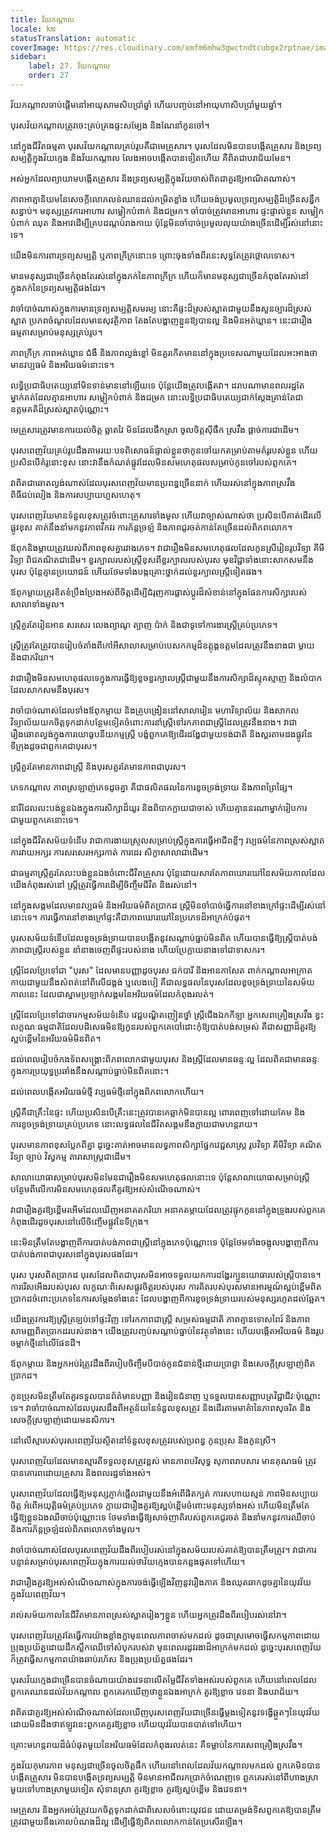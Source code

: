 ```yaml
---
title: វ័យកណ្តាល
locale: km
statusTranslation: automatic
coverImage: https://res.cloudinary.com/xmfm6mhw3gwctndtcubgx2rptnae/image/upload/v1740337243/small_cover_educacion_fundamental_a051170f1c.webp
sidebar:
    label: 27. វ័យកណ្តាល
    order: 27
---
```

វ័យកណ្តាលចាប់ផ្តើមនៅអាយុសាមសិបប្រាំឆ្នាំ ហើយបញ្ចប់នៅអាយុហាសិបប្រាំមួយឆ្នាំ។

បុរសវ័យកណ្តាលត្រូវចេះគ្រប់គ្រងផ្ទះសម្បែង និងណែនាំកូនចៅ។

នៅក្នុងជីវិតធម្មតា បុរសវ័យកណ្តាលគ្រប់រូបគឺជាមេគ្រួសារ។ បុរសដែលមិនបានបង្កើតគ្រួសារ និងទ្រព្យសម្បត្តិក្នុងវ័យក្មេង និងវ័យកណ្តាល លែងអាចបង្កើតបានទៀតហើយ គឺពិតជាបរាជ័យមែន។

អស់អ្នកដែលព្យាយាមបង្កើតគ្រួសារ និងទ្រព្យសម្បត្តិក្នុងវ័យចាស់ពិតជាគួរឱ្យអាណិតណាស់។

ភាពអាត្មានិយមនៃសេចក្តីលោភលន់ឈានដល់កម្រិតខ្លាំង ហើយចង់ប្រមូលទ្រព្យសម្បត្តិដ៏ច្រើនសន្ធឹកសន្ធាប់។ មនុស្សត្រូវការអាហារ សម្លៀកបំពាក់ និងជម្រក។ ចាំបាច់ត្រូវមានអាហារ ផ្ទះផ្ទាល់ខ្លួន សម្លៀកបំពាក់ ឈុត និងអាវដើម្បីគ្របដណ្តប់រាងកាយ ប៉ុន្តែមិនចាំបាច់ប្រមូលលុយយ៉ាងច្រើនដើម្បីរស់នៅនោះទេ។

យើងមិនការពារទ្រព្យសម្បត្តិ ឬភាពក្រីក្រនោះទេ ព្រោះចុងទាំងពីរនេះសុទ្ធតែត្រូវថ្កោលទោស។

មានមនុស្សជាច្រើនកំពុងតែរស់នៅក្នុងភក់នៃភាពក្រីក្រ ហើយក៏មានមនុស្សជាច្រើនកំពុងតែរស់នៅក្នុងភក់នៃទ្រព្យសម្បត្តិផងដែរ។

វាចាំបាច់ណាស់ក្នុងការមានទ្រព្យសម្បត្តិសមរម្យ នោះគឺផ្ទះដ៏ស្រស់ស្អាតជាមួយនឹងសួនច្បារដ៏ស្រស់ស្អាត ប្រភពចំណូលដែលមានសុវត្ថិភាព តែងតែបង្ហាញខ្លួនឱ្យបានល្អ និងមិនអត់ឃ្លាន។ នេះជារឿងធម្មតាសម្រាប់មនុស្សគ្រប់រូប។

ភាពក្រីក្រ ភាពអត់ឃ្លាន ជំងឺ និងភាពល្ងង់ខ្លៅ មិនគួរកើតមាននៅក្នុងប្រទេសណាមួយដែលអះអាងថាមានវប្បធម៌ និងអរិយធម៌នោះទេ។

លទ្ធិប្រជាធិបតេយ្យនៅមិនទាន់មាននៅឡើយទេ ប៉ុន្តែយើងត្រូវបង្កើតវា។ ដរាបណាមានពលរដ្ឋតែម្នាក់គត់ដែលគ្មានអាហារ សម្លៀកបំពាក់ និងជម្រក នោះលទ្ធិប្រជាធិបតេយ្យជាក់ស្តែងគ្រាន់តែជាឧត្តមគតិដ៏ស្រស់ស្អាតប៉ុណ្ណោះ។

មេគ្រួសារត្រូវមានការយល់ចិត្ត ឆ្លាតវៃ មិនដែលផឹកស្រា ចូលចិត្តស៊ីផឹក ស្រវឹង ផ្តាច់ការជាដើម។

បុរសពេញវ័យគ្រប់រូបដឹងតាមរយៈបទពិសោធន៍ផ្ទាល់ខ្លួនថាកូនចៅយកតម្រាប់តាមគំរូរបស់ខ្លួន ហើយប្រសិនបើគំរូនោះខុស នោះវានឹងកំណត់ផ្លូវដែលមិនសមហេតុផលសម្រាប់កូនចៅរបស់ពួកគេ។

វាពិតជាឆោតល្ងង់ណាស់ដែលបុរសពេញវ័យមានប្រពន្ធច្រើននាក់ ហើយរស់នៅក្នុងភាពស្រវឹង ពិធីជប់លៀង និងការសប្បាយហួសហេតុ។

បុរសពេញវ័យមានទំនួលខុសត្រូវចំពោះគ្រួសារទាំងមូល ហើយវាច្បាស់ណាស់ថា ប្រសិនបើគាត់ដើរលើផ្លូវខុស គាត់នឹងនាំមកនូវភាពវឹកវរ ការភ័ន្តច្រឡំ និងភាពជូរចត់កាន់តែច្រើនដល់ពិភពលោក។

ឪពុកនិងម្តាយត្រូវយល់ពីភាពខុសគ្នារវាងភេទ។ វាជារឿងមិនសមហេតុផលដែលកូនស្រីរៀនរូបវិទ្យា គីមីវិទ្យា ពិជគណិតជាដើម។ ខួរក្បាលរបស់ស្ត្រីខុសពីខួរក្បាលរបស់បុរស មុខវិជ្ជាទាំងនោះសាកសមនឹងបុរស ប៉ុន្តែគ្មានប្រយោជន៍ ហើយថែមទាំងបង្កគ្រោះថ្នាក់ដល់ខួរក្បាលស្ត្រីទៀតផង។

ឪពុកម្តាយត្រូវខិតខំប្រឹងប្រែងអស់ពីចិត្តដើម្បីជំរុញការផ្លាស់ប្តូរដ៏សំខាន់នៅក្នុងផែនការសិក្សារបស់សាលាទាំងមូល។

ស្ត្រីគួរតែរៀនអាន សរសេរ លេងព្យាណូ ត្បាញ ប៉ាក់ និងជាទូទៅការងារស្ត្រីគ្រប់ប្រភេទ។

ស្ត្រីត្រូវតែត្រូវបានរៀបចំតាំងពីកៅអីសាលាសម្រាប់បេសកកម្មដ៏ឧត្តុង្គឧត្តមដែលត្រូវនឹងនាងជា ម្តាយ និងជាភរិយា។

វាជារឿងមិនសមហេតុផលទេក្នុងការធ្វើឱ្យខូចខួរក្បាលស្ត្រីជាមួយនឹងការសិក្សាដ៏ស្មុគស្មាញ និងលំបាក ដែលសាកសមនឹងបុរស។

វាចាំបាច់ណាស់ដែលទាំងឪពុកម្តាយ និងគ្រូបង្រៀននៅសាលារៀន មហាវិទ្យាល័យ និងសាកលវិទ្យាល័យយកចិត្តទុកដាក់បន្ថែមទៀតចំពោះការនាំស្ត្រីទៅរកភាពជាស្ត្រីដែលត្រូវនឹងនាង។ វាជារឿងឆោតល្ងង់ក្នុងការយោធូបនីយកម្មស្ត្រី បង្ខំពួកគេឱ្យដើរដង្ហែជាមួយទង់ជាតិ និងស្គរតាមដងផ្លូវនៃទីក្រុងដូចជាពួកគេជាបុរស។

ស្ត្រីគួរតែមានភាពជាស្ត្រី និងបុរសគួរតែមានភាពជាបុរស។

ភេទកណ្តាល ភាពស្រឡាញ់ភេទដូចគ្នា គឺជាផលិតផលនៃការខូចទ្រង់ទ្រាយ និងភាពព្រៃផ្សៃ។

នារីដែលលះបង់ខ្លួនឯងក្នុងការសិក្សាដ៏យូរ និងពិបាកក្លាយជាចាស់ ហើយគ្មាននរណាម្នាក់រៀបការជាមួយពួកគេនោះទេ។

នៅក្នុងជីវិតសម័យទំនើប វាជាការងាយស្រួលសម្រាប់ស្ត្រីក្នុងការធ្វើអាជីពខ្លីៗ វប្បធម៌នៃភាពស្រស់ស្អាត ការវាយអក្សរ ការសរសេរអក្សរកាត់ ការដេរ សិក្ខាសាលាជាដើម។

ជាធម្មតាស្ត្រីគួរតែលះបង់ខ្លួនឯងចំពោះជីវិតគ្រួសារ ប៉ុន្តែដោយសារតែភាពឃោរឃៅនៃសម័យកាលដែលយើងកំពុងរស់នៅ ស្ត្រីត្រូវធ្វើការដើម្បីចិញ្ចឹមជីវិត និងរស់នៅ។

នៅក្នុងសង្គមដែលមានវប្បធម៌ និងអរិយធម៌ពិតប្រាកដ ស្ត្រីមិនចាំបាច់ធ្វើការនៅខាងក្រៅផ្ទះដើម្បីរស់នៅនោះទេ។ ការធ្វើការនៅខាងក្រៅផ្ទះគឺជាភាពឃោរឃៅនៃប្រភេទដ៏អាក្រក់បំផុត។

បុរសសម័យទំនើបដែលខូចទ្រង់ទ្រាយបានបង្កើតនូវសណ្តាប់ធ្នាប់មិនពិត ហើយបានធ្វើឱ្យស្ត្រីបាត់បង់ភាពជាស្ត្រីរបស់ខ្លួន នាំនាងចេញពីផ្ទះរបស់នាង ហើយប្រែក្លាយនាងទៅជាទាសករ។

ស្ត្រីដែលប្រែទៅជា "បុរស" ដែលមានបញ្ញាដូចបុរស ជក់បារី និងអានកាសែត ពាក់កណ្តាលអាក្រាតកាយជាមួយនឹងសំពត់នៅពីលើជង្គង់ ឬលេងបៀ គឺជាលទ្ធផលនៃបុរសដែលខូចទ្រង់ទ្រាយនៃសម័យកាលនេះ ដែលជាស្នាមប្រឡាក់សង្គមនៃអរិយធម៌ដែលកំពុងរលត់។

ស្ត្រីដែលប្រែទៅជាចារកម្មសម័យទំនើប វេជ្ជបណ្ឌិតញៀនថ្នាំ ស្ត្រីជើងឯកកីឡា អ្នកសេពគ្រឿងស្រវឹង ខ្វះលក្ខណៈធម្មជាតិដែលបដិសេធមិនឱ្យកូនរបស់ពួកគេបៅដោះកុំឱ្យបាត់បង់សម្រស់ គឺជាសញ្ញាដ៏គួរឱ្យស្អប់ខ្ពើមនៃអរិយធម៌មិនពិត។

ដល់ពេលរៀបចំកងទ័ពសង្គ្រោះពិភពលោកជាមួយបុរស និងស្ត្រីដែលមានឆន្ទៈល្អ ដែលពិតជាមានឆន្ទៈក្នុងការប្រយុទ្ធប្រឆាំងនឹងសណ្តាប់ធ្នាប់មិនពិតនោះ។

ដល់ពេលបង្កើតអរិយធម៌ថ្មី វប្បធម៌ថ្មីនៅក្នុងពិភពលោកហើយ។

ស្ត្រីគឺជាគ្រឹះនៃផ្ទះ ហើយប្រសិនបើគ្រឹះនេះត្រូវបានគេឆ្លាក់មិនបានល្អ ពោរពេញទៅដោយគែម និងការខូចទ្រង់ទ្រាយគ្រប់ប្រភេទ នោះលទ្ធផលនៃជីវិតសង្គមនឹងក្លាយជាមហន្តរាយ។

បុរសមានភាពខុសប្លែកពីគ្នា ដូច្នេះគាត់អាចមានលទ្ធភាពសិក្សាផ្នែកវេជ្ជសាស្ត្រ រូបវិទ្យា គីមីវិទ្យា គណិតវិទ្យា ច្បាប់ វិស្វកម្ម តារាសាស្ត្រជាដើម។

សាលាយោធាសម្រាប់បុរសមិនមែនជារឿងមិនសមហេតុផលនោះទេ ប៉ុន្តែសាលាយោធាសម្រាប់ស្ត្រីបន្ថែមពីលើការមិនសមហេតុផលគឺគួរឱ្យអស់សំណើចណាស់។

វាជារឿងគួរឱ្យខ្ពើមរអើមដែលឃើញអនាគតភរិយា អនាគតម្តាយដែលត្រូវផ្ទុកកូននៅក្នុងទ្រូងរបស់ពួកគេកំពុងដើរដូចបុរសនៅលើចិញ្ចើមផ្លូវនៃទីក្រុង។

នេះមិនត្រឹមតែបង្ហាញពីការបាត់បង់ភាពជាស្ត្រីនៅក្នុងភេទប៉ុណ្ណោះទេ ប៉ុន្តែថែមទាំងចង្អុលបង្ហាញពីការបាត់បង់ភាពជាបុរសនៅក្នុងបុរសផងដែរ។

បុរស បុរសពិតប្រាកដ បុរសដែលពិតជាបុរសមិនអាចទទួលយកការដង្ហែរក្បួនយោធារបស់ស្ត្រីបានទេ។ ការរើសអើងរបស់បុរស លក្ខណៈពិសេសផ្លូវចិត្តរបស់បុរស ការគិតរបស់បុរសមានអារម្មណ៍ស្អប់ខ្ពើមពិតប្រាកដចំពោះប្រភេទនៃការសម្តែងទាំងនេះ ដែលបង្ហាញពីការខូចទ្រង់ទ្រាយរបស់មនុស្សរហូតដល់ឆ្អែត។

យើងត្រូវការឱ្យស្ត្រីត្រឡប់ទៅផ្ទះវិញ ទៅរកភាពជាស្ត្រី សម្រស់ធម្មជាតិ ភាពគ្មានទោសពៃរ៍ និងភាពសាមញ្ញពិតប្រាកដរបស់នាង។ យើងត្រូវបញ្ចប់សណ្តាប់ធ្នាប់នៃវត្ថុទាំងនេះ ហើយបង្កើតអរិយធម៌ និងរូបចម្លាក់ថ្មីនៅលើផែនដី។

ឪពុកម្តាយ និងអ្នកអប់រំត្រូវដឹងពីរបៀបចិញ្ចឹមបីបាច់កូនជំនាន់ថ្មីដោយប្រាជ្ញា និងសេចក្តីស្រឡាញ់ពិតប្រាកដ។

កូនប្រុសមិនត្រឹមតែគួរទទួលបានព័ត៌មានបញ្ញា និងរៀនជំនាញ ឬទទួលបានសញ្ញាបត្រវិជ្ជាជីវៈប៉ុណ្ណោះទេ។ វាចាំបាច់ណាស់ដែលបុរសដឹងពីអត្ថន័យនៃទំនួលខុសត្រូវ និងដើរតាមមាគ៌ានៃភាពសុចរិត និងសេចក្តីស្រឡាញ់ដោយមនសិការ។

នៅលើស្មារបស់បុរសពេញវ័យស្ថិតនៅទំនួលខុសត្រូវរបស់ប្រពន្ធ កូនប្រុស និងកូនស្រី។

បុរសពេញវ័យដែលមានស្មារតីទទួលខុសត្រូវខ្ពស់ មានភាពបរិសុទ្ធ សុភាពរាបសារ មានគុណធម៌ ត្រូវបានគោរពដោយគ្រួសារ និងពលរដ្ឋទាំងអស់។

បុរសពេញវ័យដែលធ្វើឱ្យមនុស្សភ្ញាក់ផ្អើលជាមួយនឹងអំពើផិតក្បត់ ការសហាយស្មន់ ភាពមិនសប្បាយចិត្ត អំពើអយុត្តិធម៌គ្រប់ប្រភេទ ក្លាយជារឿងគួរឱ្យស្អប់ខ្ពើមចំពោះមនុស្សទាំងអស់ ហើយមិនត្រឹមតែធ្វើឱ្យខ្លួនឯងឈឺចាប់ប៉ុណ្ណោះទេ ថែមទាំងធ្វើឱ្យសាច់ញាតិរបស់ពួកគេជូរចត់ និងនាំមកនូវការឈឺចាប់ និងការភ័ន្តច្រឡំដល់ពិភពលោកទាំងមូល។

វាចាំបាច់ណាស់ដែលបុរសពេញវ័យដឹងពីរបៀបរស់នៅក្នុងសម័យរបស់គាត់ឱ្យបានត្រឹមត្រូវ។ វាជាការបន្ទាន់សម្រាប់បុរសពេញវ័យក្នុងការយល់ថាវ័យក្មេងបានកន្លងផុតទៅហើយ។

វាជារឿងគួរឱ្យអស់សំណើចណាស់ក្នុងការចង់ធ្វើឡើងវិញនូវរឿងភាគ និងឈុតឆាកដូចគ្នានៃយុវវ័យក្នុងវ័យពេញវ័យ។

រាល់សម័យកាលនៃជីវិតមានភាពស្រស់ស្អាតរៀងៗខ្លួន ហើយអ្នកត្រូវដឹងពីរបៀបរស់នៅវា។

បុរសពេញវ័យត្រូវតែធ្វើការយ៉ាងខ្លាំងក្លាមុនពេលភាពចាស់មកដល់ ដូចជាស្រមោចធ្វើសកម្មភាពដោយប្រុងប្រយ័ត្នដោយដឹកស្លឹកឈើទៅសំបុករបស់វា មុនពេលរដូវរងាដ៏អាក្រក់មកដល់ ដូច្នេះបុរសពេញវ័យក៏ត្រូវធ្វើសកម្មភាពយ៉ាងឆាប់រហ័ស និងប្រុងប្រយ័ត្នផងដែរ។

បុរសវ័យក្មេងជាច្រើនបានចំណាយយ៉ាងវេទនាលើតម្លៃជីវិតទាំងអស់របស់ពួកគេ ហើយនៅពេលដែលពួកគេឈានដល់វ័យកណ្តាល ពួកគេរកឃើញថាខ្លួនឯងអាក្រក់ គួរឱ្យខ្លាច វេទនា និងបរាជ័យ។

វាពិតជាគួរឱ្យអស់សំណើចណាស់ដែលឃើញបុរសពេញវ័យជាច្រើនធ្វើម្តងទៀតនូវទង្វើឆ្កួតៗនៃយុវវ័យ ដោយមិនដឹងថាឥឡូវនេះពួកគេគួរឱ្យខ្លាច ហើយយុវវ័យបានបាត់ទៅហើយ។

គ្រោះមហន្តរាយដ៏ធំបំផុតមួយនៃអរិយធម៌ដែលកំពុងរលត់នេះ គឺទម្លាប់នៃការសេពគ្រឿងស្រវឹង។

ក្នុងវ័យកុមារភាព មនុស្សជាច្រើនចូលចិត្តផឹក ហើយនៅពេលដែលវ័យកណ្តាលមកដល់ ពួកគេមិនបានបង្កើតគ្រួសារ មិនបានបង្កើតទ្រព្យសម្បត្តិ មិនមានអាជីពរកប្រាក់ចំណេញទេ ពួកគេរស់នៅពីហាងស្រាមួយទៅហាងស្រាមួយទៀត សុំទានស្រា គួរឱ្យខ្លាច គួរឱ្យស្អប់ខ្ពើម និងវេទនា។

មេគ្រួសារ និងអ្នកអប់រំត្រូវយកចិត្តទុកដាក់ជាពិសេសចំពោះយុវជន ដោយតម្រង់ទិសពួកគេឱ្យបានត្រឹមត្រូវជាមួយនឹងគោលបំណងដ៏ល្អ ដើម្បីធ្វើឱ្យពិភពលោកកាន់តែប្រសើរឡើង។

